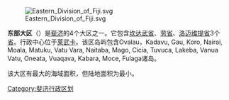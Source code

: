 {{unreferenced|time=2018-09-12T02:28:53+00:00}}
[[File:Eastern_Division_of_Fiji.svg|thumb]]

'''东部大区'''（{{lang-fj|Eastern Division}}）是[[斐济|斐济]]的4个大区之一。它包含[[坎达武省|坎达武省]]、[[劳省|劳省]]、[[洛迈维提省|洛迈维提省]]3个[[省|省]]。行政中心位于[[莱武卡|莱武卡]]。该区岛屿包含Ovalau，Kadavu, Gau, Koro, Nairai, Moala, Matuku, Vatu Vara, Naitaba, Mago, Cicia, Tuvuca, Lakeba, Vanua Vatu, Oneata, Vuaqava, Kabara, Moce, Fulaga诸岛。

该大区有最大的海域面积，但陆地面积为最小。

{{斐济行政区划}}


[[Category:斐济行政区划|Category:斐济行政区划]]